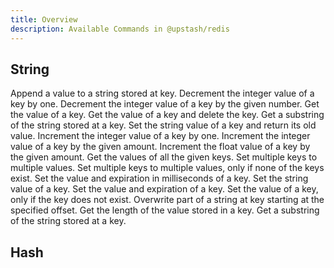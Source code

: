 ```yaml
---
title: Overview
description: Available Commands in @upstash/redis
---
```




## String


<CardGroup cols={3}>

<Card title="APPEND" href="/oss/sdks/ts/redis/commands/string/append">
Append a value to a string stored at key.
</Card>
<Card title="DECR" href="/oss/sdks/ts/redis/commands/string/decr">
Decrement the integer value of a key by one.
</Card>
<Card title="DECRBY" href="/oss/sdks/ts/redis/commands/string/decrby">
Decrement the integer value of a key by the given number.
</Card>
<Card title="GET" href="/oss/sdks/ts/redis/commands/string/get">
Get the value of a key.
</Card>
<Card title="GETDEL" href="/oss/sdks/ts/redis/commands/string/getdel">
Get the value of a key and delete the key.
</Card>
<Card title="GETRANGE" href="/oss/sdks/ts/redis/commands/string/getrange">
Get a substring of the string stored at a key.
</Card>
<Card title="GETSET" href="/oss/sdks/ts/redis/commands/string/getset">
Set the string value of a key and return its old value.
</Card>
<Card title="INCR" href="/oss/sdks/ts/redis/commands/string/incr">
Increment the integer value of a key by one.
</Card>
<Card title="INCRBY" href="/oss/sdks/ts/redis/commands/string/incrby">
Increment the integer value of a key by the given amount.
</Card>
<Card title="INCRBYFLOAT" href="/oss/sdks/ts/redis/commands/string/incrbyfloat">
Increment the float value of a key by the given amount.
</Card>
<Card title="MGET" href="/oss/sdks/ts/redis/commands/string/mget">
Get the values of all the given keys.
</Card>
<Card title="MSET" href="/oss/sdks/ts/redis/commands/string/mset">
Set multiple keys to multiple values.
</Card>
<Card title="MSETNX" href="/oss/sdks/ts/redis/commands/string/msetnx">
Set multiple keys to multiple values, only if none of the keys exist.
</Card>
<Card title="PSETEX" href="/oss/sdks/ts/redis/commands/string/psetex">
Set the value and expiration in milliseconds of a key.
</Card>
<Card title="SET" href="/oss/sdks/ts/redis/commands/string/set">
Set the string value of a key.
</Card>
<Card title="SETEX" href="/oss/sdks/ts/redis/commands/string/setex">
Set the value and expiration of a key.
</Card>
<Card title="SETNX" href="/oss/sdks/ts/redis/commands/string/setnx">
Set the value of a key, only if the key does not exist.
</Card>
<Card title="SETRANGE" href="/oss/sdks/ts/redis/commands/string/setrange">
Overwrite part of a string at key starting at the specified offset.
</Card>
<Card title="STRLEN" href="/oss/sdks/ts/redis/commands/string/strlen">
Get the length of the value stored in a key.
</Card>
<Card title="SUBSTR" href="/oss/sdks/ts/redis/commands/string/substr">
Get a substring of the string stored at a key.
</Card>

</CardGroup>


## Hash


<CardGroup cols={3}>

<Card title="APPEND" href="/oss/sdks/ts/redis/commands/string/append"/>
<Card title="DECR" href="/oss/sdks/ts/redis/commands/string/decr"/>
<Card title="DECRBY" href="/oss/sdks/ts/redis/commands/string/decrby"/>
<Card title="GET" href="/oss/sdks/ts/redis/commands/string/get"/>
<Card title="GETDEL" href="/oss/sdks/ts/redis/commands/string/getdel"/>
<Card title="GETRANGE" href="/oss/sdks/ts/redis/commands/string/getrange"/>
<Card title="GETSET" href="/oss/sdks/ts/redis/commands/string/getset"/>
<Card title="INCR" href="/oss/sdks/ts/redis/commands/string/incr"/>
<Card title="INCRBY" href="/oss/sdks/ts/redis/commands/string/incrby"/>
<Card title="INCRBYFLOAT" href="/oss/sdks/ts/redis/commands/string/incrbyfloat"/>
<Card title="MGET" href="/oss/sdks/ts/redis/commands/string/mget"/>
<Card title="MSET" href="/oss/sdks/ts/redis/commands/string/mset"/>
</CardGroup>